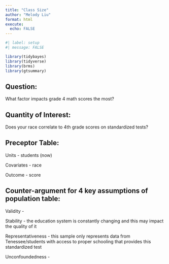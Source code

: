 ```yaml
---
title: "Class Size"
author: "Melody Liu"
format: html
execute:
  echo: FALSE
---
```


```r
#| label: setup
#| message: FALSE

library(tidybayes)
library(tidyverse)
library(brms)
library(gtsummary)
```

## Question:
What factor impacts grade 4 math scores the most?

## Quantity of Interest: 

Does your race correlate to 4th grade scores on standardized tests?

## Preceptor Table:

Units - students (now)

Covariates - race

Outcome - score

## Counter-argument for 4 key assumptions of population table:

Validity - 

Stability - the education system is constantly changing and this may impact the quality of it

Representativeness - this sample only represents data from Tenessee/students with access to proper schooling that provides this standardized test

Unconfoundedness - 

